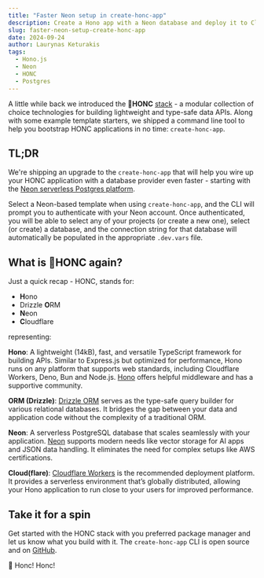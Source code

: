 ```yaml
---
title: "Faster Neon setup in create-honc-app"
description: Create a Hono app with a Neon database and deploy it to Cloudflare Workers in no time
slug: faster-neon-setup-create-honc-app
date: 2024-09-24
author: Laurynas Keturakis
tags:
  - Hono.js
  - Neon
  - HONC
  - Postgres
---
```



A little while back we introduced the 🪿**HONC** [stack](https://honc.dev) - a modular collection of choice technologies for building lightweight and type-safe data APIs. Along with some example template starters, we shipped a command line tool to help you bootstrap HONC applications in no time: `create-honc-app`.

## TL;DR

We're shipping an upgrade to the `create-honc-app` that will help you wire up your HONC application with a database provider even faster - starting with the [Neon serverless Postgres platform](https://neon.tec).

Select a Neon-based template when using `create-honc-app`, and the CLI will prompt you to authenticate with your Neon account. Once authenticated, you will be able to select any of your projects (or create a new one), select (or create) a database, and the connection string for that database will automatically be populated in the appropriate `.dev.vars` file.

<PackageManagers type="create" pkg="honc-app@latest" />

## What is 🪿HONC again?

Just a quick recap - HONC, stands for:

- **H**ono
- Drizzle **O**RM
- **N**eon
- **C**loudflare

representing:

**Hono**: A lightweight (14kB), fast, and versatile TypeScript framework for building APIs. Similar to Express.js but optimized for performance, Hono runs on any platform that supports web standards, including Cloudflare Workers, Deno, Bun and Node.js. [Hono](https://hono.dev/) offers helpful middleware and has a supportive community.

**ORM (Drizzle)**: [Drizzle ORM](https://orm.drizzle.team/) serves as the type-safe query builder for various relational databases. It bridges the gap between your data and application code without the complexity of a traditional ORM.

**Neon**: A serverless PostgreSQL database that scales seamlessly with your application. [Neon](https://neon.tech) supports modern needs like vector storage for AI apps and JSON data handling. It eliminates the need for complex setups like AWS certifications.

**Cloud(flare)**: [Cloudflare Workers](https://workers.cloudflare.com/) is the recommended deployment platform. It provides a serverless environment that’s globally distributed, allowing your Hono application to run close to your users for improved performance.

## Take it for a spin

Get started with the HONC stack with you preferred package manager and let us know what you build with it. The `create-honc-app` CLI is open source and on [GitHub](https://github.com/fiberplane/create-honc-app).

<PackageManagers type="create" pkg="honc-app@latest" />

🪿 Honc! Honc!
